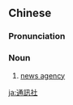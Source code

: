 {{also|通讯社}}
==Chinese==
{{zh-forms|s=通讯社|type=21}}

===Pronunciation===
{{zh-pron
|m=tōngxùnshè
|cat=n
}}

===Noun===
{{zh-noun}}

# [[news agency]]

[[ja:通訊社]]